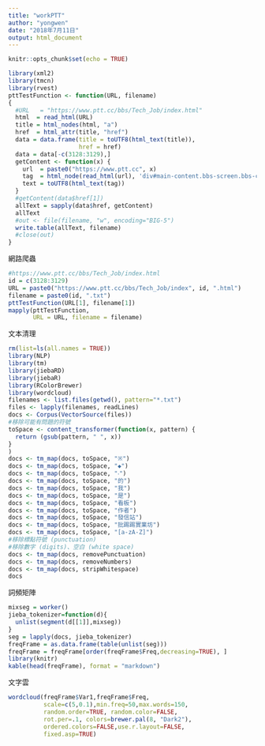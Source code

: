```yaml
---
title: "workPTT"
author: "yongwen"
date: "2018年7月11日"
output: html_document
---
```


```r
knitr::opts_chunk$set(echo = TRUE)
```

```r
library(xml2)
library(tmcn)
library(rvest)
pttTestFunction <- function(URL, filename)
{
  #URL   = "https://www.ptt.cc/bbs/Tech_Job/index.html"
  html  = read_html(URL)
  title = html_nodes(html, "a")
  href  = html_attr(title, "href")
  data = data.frame(title = toUTF8(html_text(title)),
                    href = href)
  data = data[-c(3128:3129),]
  getContent <- function(x) {
    url  = paste0("https://www.ptt.cc", x)
    tag  = html_node(read_html(url), 'div#main-content.bbs-screen.bbs-content')
    text = toUTF8(html_text(tag))
  }
  #getContent(data$href[1])
  allText = sapply(data$href, getContent)
  allText
  #out <- file(filename, "w", encoding="BIG-5") 
  write.table(allText, filename) 
  #close(out) 
}
```

網路爬蟲
```r
#https://www.ptt.cc/bbs/Tech_Job/index.html
id = c(3128:3129)
URL = paste0("https://www.ptt.cc/bbs/Tech_Job/index", id, ".html")
filename = paste0(id, ".txt")
pttTestFunction(URL[1], filename[1])
mapply(pttTestFunction, 
       URL = URL, filename = filename)
```

文本清理
```r
rm(list=ls(all.names = TRUE))
library(NLP)
library(tm)
library(jiebaRD)
library(jiebaR)
library(RColorBrewer)
library(wordcloud)
filenames <- list.files(getwd(), pattern="*.txt")
files <- lapply(filenames, readLines)
docs <- Corpus(VectorSource(files))
#移除可能有問題的符號
toSpace <- content_transformer(function(x, pattern) {
  return (gsub(pattern, " ", x))
}
)
docs <- tm_map(docs, toSpace, "※")
docs <- tm_map(docs, toSpace, "◆")
docs <- tm_map(docs, toSpace, "‧")
docs <- tm_map(docs, toSpace, "的")
docs <- tm_map(docs, toSpace, "我")
docs <- tm_map(docs, toSpace, "是")
docs <- tm_map(docs, toSpace, "看板")
docs <- tm_map(docs, toSpace, "作者")
docs <- tm_map(docs, toSpace, "發信站")
docs <- tm_map(docs, toSpace, "批踢踢實業坊")
docs <- tm_map(docs, toSpace, "[a-zA-Z]")
#移除標點符號 (punctuation)
#移除數字 (digits)、空白 (white space)
docs <- tm_map(docs, removePunctuation)
docs <- tm_map(docs, removeNumbers)
docs <- tm_map(docs, stripWhitespace)
docs
```

詞頻矩陣
```r
mixseg = worker()
jieba_tokenizer=function(d){
  unlist(segment(d[[1]],mixseg))
}
seg = lapply(docs, jieba_tokenizer)
freqFrame = as.data.frame(table(unlist(seg)))
freqFrame = freqFrame[order(freqFrame$Freq,decreasing=TRUE), ]
library(knitr)
kable(head(freqFrame), format = "markdown")
```

文字雲
```r
wordcloud(freqFrame$Var1,freqFrame$Freq,
          scale=c(5,0.1),min.freq=50,max.words=150,
          random.order=TRUE, random.color=FALSE, 
          rot.per=.1, colors=brewer.pal(8, "Dark2"),
          ordered.colors=FALSE,use.r.layout=FALSE,
          fixed.asp=TRUE)
```
